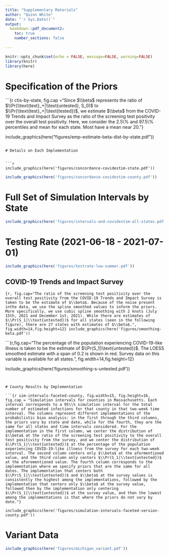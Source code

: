 ```yaml
---
title: "Supplementary Materials"
author: "Quinn White"
date: "`r Sys.Date()`"
output:
  bookdown::pdf_document2:
    toc: true
    number_sections: false
  
---
```



```r
knitr::opts_chunk$set(echo = FALSE, message=FALSE, warning=FALSE)
library(knitr)
library(here)

```


# Specification of the Priors


```{r ctis-by-state, fig.cap ="Since $\\beta$ represents the ratio of $\\Pr(\\text{test}_+|\\text{untested}, S_0)$ to $\\Pr(\\text{test}_+|\\text{tested})$, we estimate $\\beta$ from the COVID-19 Trends and Impact Survey as the ratio of the screening test positivity over the overall test positivity. Here, we consider the 2.5\\% and 97.5\\% percentiles and mean for each state. Most have a mean near $20%$."}

include_graphics(here("figures/emp-estimate-beta-dist-by-state.pdf"))

```

# Details on Each Implementation


```r

include_graphics(here('figures/concordance-covidestim-state.pdf'))

```


```r

include_graphics(here('figures/concordance-covidestim-county.pdf'))

```


\newpage

# Full Set of Simulation Intervals by State

```r

include_graphics(here('figures/intervals-and-covidestim-all-states.pdf'))

```



# Testing Rate (2021-06-18 - 2021-07-01) 

```r

include_graphics(here('figures/testrate-low-summer.pdf'))

```

## COVID-19 Trends and Impact Survey 

```{r, fig.cap="The ratio of the screening test positivity over the overall test positivity from the COVID-19 Trends and Impact Survey is taken to be the estimate of $\\beta$. Because of the noise present inthe data, we use the spline smoothed values to inform the priors. More specifically, we use cubic spline smoothing with 2 knots (July 15th, 2021 and December 1st, 2021). While there are estimates of $\\Pr(S_1|\\text{untested})$ for all states (seen in the following figure), there are 27 states with estimates of $\\beta$.", fig.width=14,fig.height=12}
include_graphics(here('figures/smoothing-beta.pdf'))
```


```{r,fig.cap="The percentage of the population experiencing COVID-19-like illness is taken to be the estimate of $\\Pr(S_1|\\text{untested})$. The LOESS smoothed estimate with a span of 0.2 is shown in red. Survey data on this variable is available for all states.", fig.width=14,fig.height=12}

include_graphics(here('figures/smoothing-s-untested.pdf'))


```


# County Results by Implementation

```{r sim-intervals-faceted-county, fig.width=15, fig.height=16,  fig.cap = "Simulation intervals for counties in Massachusetts. Each interval corresponds to a 95\\% simulation interval for the total number of estimated infections for that county in that two-week time interval. The columns represent different implementations of the probabilistic bias analysis: in the first through the third columns, the priors vary by state and date, while for the fourth, they are the same for all states and time intervals considered. For the implementation in the first column, we center the distribution of $\\beta$ at the ratio of the screening test positivity to the overall test positivity from the survey, and we center the distribution of $\\Pr(S_1|\\text{untested})$ at the percentage of the population experiencing COVID-19-like illness from the survey for each two-week interval. The second column centers only $\\beta$ at the aformentioned value, and the third column only centers $\\Pr(S_1|\\text{untested})$ at the aforementioned value. The fourth column corresponds to the implementation where we specify priors that are the same for all dates. The implementation that centers both $\\Pr(S_1|\\text{untested})$ and $\\beta$ at the survey values is consistently the highest among the implementations, followed by the implementation that centers only $\\beta$ at the survey value, followed then by the implementation only centering $\\Pr(S_1|\\text{untested})$ at the survey value, and then the lowest among the implementations is that where the priors do not vary by date."}

include_graphics(here('figures/simulation-intervals-faceted-version-county.pdf'))

```


# Variant Data

```r

include_graphics(here('figures/michigan_variant.pdf'))


```

